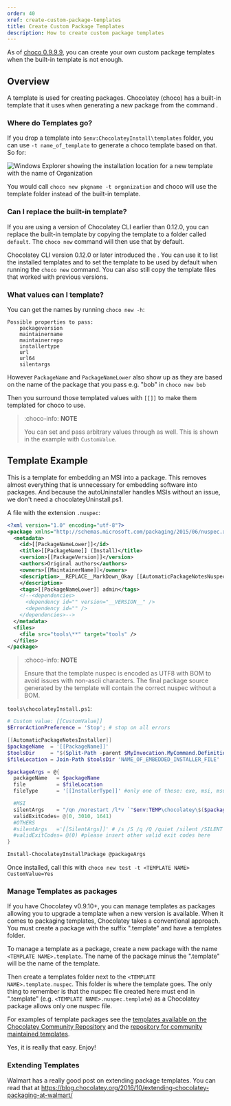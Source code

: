 ```yaml
---
order: 40
xref: create-custom-package-templates
title: Create Custom Package Templates
description: How to create custom package templates
---
```


As of [choco 0.9.9.9](https://github.com/chocolatey/choco/issues/76), you can create your own custom package templates when the built-in template is not enough.

## Overview

A template is used for creating packages. Chocolatey (choco) has a built-in template that it uses when generating a new package from the command <Xref title="`choco new`" value="choco-command-new" />.

### Where do Templates go?

If you drop a template into `$env:ChocolateyInstall\templates` folder, you can use `-t name_of_template` to generate a choco template based on that. So for:

![Windows Explorer showing the installation location for a new template with the name of Organization](/images/features/choco-templates-location.png)

You would call `choco new pkgname -t organization` and choco will use the template folder instead of the built-in template.

### Can I replace the built-in template?

If you are using a version of Chocolatey CLI earlier than 0.12.0, you can replace the built-in template by copying the template to a folder called `default`. The `choco new` command will then use that by default.

Chocolatey CLI version 0.12.0 or later introduced the <Xref title="`choco template` command" value="choco-command-template" />. You can use it to list the installed templates and <Xref title="set the `defaultTemplateName`" value="configuration" anchor="general" /> to set the template to be used by default when running the `choco new` command. You can also still copy the template files that worked with previous versions.

### What values can I template?

You can get the names by running `choco new -h`:

~~~
Possible properties to pass:
    packageversion
    maintainername
    maintainerrepo
    installertype
    url
    url64
    silentargs
~~~

However `PackageName` and `PackageNameLower` also show up as they are based on the name of the package that you pass e.g. "bob" in `choco new bob`

Then you surround those templated values with `[[]]` to make them templated for choco to use.

> :choco-info: **NOTE**
>
> You can set and pass arbitrary values through as well. This is shown in the example with `CustomValue`.

## Template Example

This is a template for embedding an MSI into a package. This removes almost everything that is unnecessary for embedding software into packages. And because the autoUninstaller handles MSIs without an issue, we don't need a chocolateyUninstall.ps1.

A file with the extension `.nuspec`:

~~~xml
<?xml version="1.0" encoding="utf-8"?>
<package xmlns="http://schemas.microsoft.com/packaging/2015/06/nuspec.xsd">
  <metadata>
    <id>[[PackageNameLower]]</id>
    <title>[[PackageName]] (Install)</title>
    <version>[[PackageVersion]]</version>
    <authors>Original authors</authors>
    <owners>[[MaintainerName]]</owners>
    <description>__REPLACE__MarkDown_Okay [[AutomaticPackageNotesNuspec]]
    </description>
    <tags>[[PackageNameLower]] admin</tags>
    <!--<dependencies>
      <dependency id="" version="__VERSION__" />
      <dependency id="" />
    </dependencies>-->
  </metadata>
  <files>
    <file src="tools\**" target="tools" />
  </files>
</package>
~~~

> :choco-info: **NOTE**
>
> Ensure that the template nuspec is encoded as UTF8 with BOM to avoid issues with non-ascii characters. The final package source generated by the template will contain the correct nuspec without a BOM.

`tools\chocolateyInstall.ps1`:

~~~powershell
# Custom value: [[CustomValue]]
$ErrorActionPreference = 'Stop'; # stop on all errors

[[AutomaticPackageNotesInstaller]]
$packageName  = '[[PackageName]]'
$toolsDir     = "$(Split-Path -parent $MyInvocation.MyCommand.Definition)"
$fileLocation = Join-Path $toolsDir 'NAME_OF_EMBEDDED_INSTALLER_FILE'

$packageArgs = @{
  packageName   = $packageName
  file          = $fileLocation
  fileType      = '[[InstallerType]]' #only one of these: exe, msi, msu

  #MSI
  silentArgs    = "/qn /norestart /l*v `"$env:TEMP\chocolatey\$($packageName)\$($packageName).MsiInstall.log`""
  validExitCodes= @(0, 3010, 1641)
  #OTHERS
  #silentArgs   ='[[SilentArgs]]' # /s /S /q /Q /quiet /silent /SILENT /VERYSILENT -s - try any of these to get the silent installer
  #validExitCodes= @(0) #please insert other valid exit codes here
}

Install-ChocolateyInstallPackage @packageArgs
~~~

Once installed, call this with `choco new test -t <TEMPLATE NAME> CustomValue=Yes`

### Manage Templates as packages

If you have Chocolatey v0.9.10+, you can manage templates as packages allowing you to upgrade a template when a new version is available. When it comes to packaging templates, Chocolatey takes a conventional approach. You must create a package with the suffix ".template" and have a templates folder.

To manage a template as a package, create a new package with the name `<TEMPLATE NAME>.template`. The name of the package minus the ".template" will be the name of the template.

Then create a templates folder next to the `<TEMPLATE NAME>.template.nuspec`. This folder is where the template goes. The only thing to remember is that the nuspec file created here must end in ".template"  (e.g. `<TEMPLATE NAME>.nuspec.template`) as a Chocolatey package allows only one nuspec file.

For examples of template packages see the [templates available on the Chocolatey Community Repository](https://community.chocolatey.org/packages?q=id%3A.template) and the [repository for community maintained templates](https://github.com/chocolatey-community/chocolatey-templates).

Yes, it is really that easy. Enjoy!

### Extending Templates

Walmart has a really good post on extending package templates. You can read that at https://blog.chocolatey.org/2016/10/extending-chocolatey-packaging-at-walmart/
